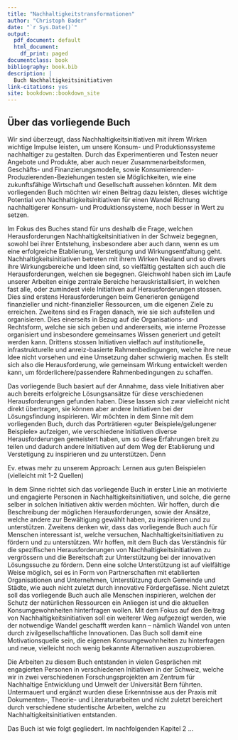 --- 
title: "Nachhaltigkeitstransformationen"
author: "Christoph Bader"
date: "`r Sys.Date()`"
output:
  pdf_document: default
  html_document:
    df_print: paged
documentclass: book
bibliography: book.bib
description: |
  Buch Nachhaltigkeitsinitiativen
link-citations: yes
site: bookdown::bookdown_site
---

## Über das vorliegende Buch

Wir sind überzeugt, dass Nachhaltigkeitsinitiativen mit ihrem Wirken wichtige Impulse leisten, um unsere Konsum- und Produktionssysteme nachhaltiger zu gestalten. Durch das Experimentieren und Testen neuer Angebote und Produkte, aber auch neuer Zusammenarbeitsformen, Geschäfts- und Finanzierungsmodelle, sowie Konsumierenden-Produzierenden-Beziehungen testen sie Möglichkeiten, wie eine zukunftsfähige Wirtschaft und Gesellschaft aussehen könnten. Mit dem vorliegenden Buch möchten wir einen Beitrag dazu leisten, dieses wichtige Potential von Nachhaltigkeitsinitiativen für einen Wandel Richtung nachhaltigerer Konsum- und Produktionssysteme, noch besser in Wert zu setzen. 

  

Im Fokus des Buches stand für uns deshalb die Frage, welchen Herausforderungen Nachhaltigkeitsinitiativen in der Schweiz begegnen, sowohl bei ihrer Entstehung, insbesondere aber auch dann, wenn es um eine erfolgreiche Etablierung, Verstetigung und Wirkungsentfaltung geht. Nachhaltigkeitsinitiativen betreten mit ihrem Wirken Neuland und so divers ihre Wirkungsbereiche und Ideen sind, so vielfältig gestalten sich auch die Herausforderungen, welchen sie begegnen. Gleichwohl haben sich im Laufe unserer Arbeiten einige zentrale Bereiche herauskristallisiert, in welchen fast alle, oder zumindest viele Initiativen auf Herausforderungen stossen. Dies sind erstens Herausforderungen beim Generieren genügend finanzieller und nicht-finanzieller Ressourcen, um die eigenen Ziele zu erreichen. Zweitens sind es Fragen danach, wie sie sich aufstellen und organisieren. Dies einerseits in Bezug auf die Organisations- und Rechtsform, welche sie sich geben und andererseits, wie interne Prozesse organisiert und insbesondere gemeinsames Wissen generiert und geteilt werden kann. Drittens stossen Initiativen vielfach auf institutionelle, infrastrukturelle und anreiz-basierte Rahmenbedingungen, welche ihre neue Idee nicht vorsehen und eine Umsetzung daher schwierig machen. Es stellt sich also die Herausforderung, wie gemeinsam Wirkung entwickelt werden kann, um förderlichere/passendere Rahmenbedingungen zu schaffen. 

Das vorliegende Buch basiert auf der Annahme, dass viele Initiativen aber auch bereits erfolgreiche Lösungsansätze für diese verschiedenen Herausforderungen gefunden haben. Diese lassen sich zwar vielleicht nicht direkt übertragen, sie können aber andere Initiativen bei der Lösungsfindung inspirieren. Wir möchten in dem Sinne mit dem vorliegenden Buch, durch das Porträtieren «guter Beispiele/gelungener Beispiele» aufzeigen, wie verschiedene Initiativen diverse Herausforderungen gemeistert haben, um so diese Erfahrungen breit zu teilen und dadurch andere Initiativen auf dem Weg der Etablierung und Verstetigung zu inspirieren und zu unterstützen. Denn 

  

Ev. etwas mehr zu unserem Approach: Lernen aus guten Beispielen (vielleicht mit 1-2 Quellen) 

  

In dem Sinne richtet sich das vorliegende Buch in erster Linie an motivierte und engagierte Personen in Nachhaltigkeitsinitiativen, und solche, die gerne selber in solchen Initiativen aktiv werden möchten. Wir hoffen, durch die Beschreibung der möglichen Herausforderungen, sowie der Ansätze, welche andere zur Bewältigung gewählt haben, zu inspirieren und zu unterstützen. Zweitens denken wir, dass das vorliegende Buch auch für Menschen interessant ist, welche versuchen, Nachhaltigkeitsinitiativen zu fördern und zu unterstützen. Wir hoffen, mit dem Buch das Verständnis für die spezifischen Herausforderungen von Nachhaltigkeitsinitiativen zu vergrössern und die Bereitschaft zur Unterstützung bei der innovativen Lösungssuche zu fördern. Denn eine solche Unterstützung ist auf vielfältige Weise möglich, sei es in Form von Partnerschaften mit etablierten Organisationen und Unternehmen, Unterstützung durch Gemeinde und Städte, wie auch nicht zuletzt durch innovative Fördergefässe. Nicht zuletzt soll das vorliegende Buch auch alle Menschen inspirieren, welchen der Schutz der natürlichen Ressourcen ein Anliegen ist und die aktuellen Konsumgewohnheiten hinterfragen wollen. Mit dem Fokus auf den Beitrag von Nachhaltigkeitsinitiativen soll ein weiterer Weg aufgezeigt werden, wie der notwendige Wandel geschafft werden kann – nämlich Wandel von unten durch zivilgesellschaftliche Innovationen. Das Buch soll damit eine Motivationsquelle sein, die eigenen Konsumgewohnheiten zu hinterfragen und neue, vielleicht noch wenig bekannte Alternativen auszuprobieren. 

  

Die Arbeiten zu diesem Buch entstanden in vielen Gesprächen mit engagierten Personen in verschiedenen Initiativen in der Schweiz, welche wir in zwei verschiedenen Forschungsprojekten am Zentrum für Nachhaltige Entwicklung und Umwelt der Universität Bern führten. Untermauert und ergänzt wurden diese Erkenntnisse aus der Praxis mit Dokumenten-, Theorie- und Literaturarbeiten und nicht zuletzt bereichert durch verschiedene studentische Arbeiten, welche zu Nachhaltigkeitsinitiativen entstanden. 

  

Das Buch ist wie folgt gegliedert. Im nachfolgenden Kapitel 2 … 


